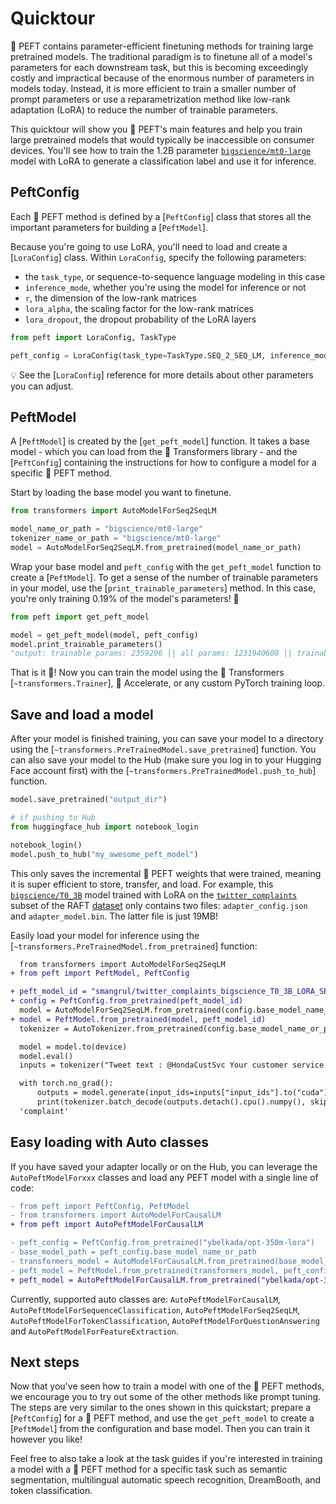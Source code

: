 <!--Copyright 2023 The HuggingFace Team. All rights reserved.

Licensed under the Apache License, Version 2.0 (the "License"); you may not use this file except in compliance with
the License. You may obtain a copy of the License at

http://www.apache.org/licenses/LICENSE-2.0

Unless required by applicable law or agreed to in writing, software distributed under the License is distributed on
an "AS IS" BASIS, WITHOUT WARRANTIES OR CONDITIONS OF ANY KIND, either express or implied. See the License for the
specific language governing permissions and limitations under the License.
-->

# Quicktour

🤗 PEFT contains parameter-efficient finetuning methods for training large pretrained models. The traditional paradigm is to finetune all of a model's parameters for each downstream task, but this is becoming exceedingly costly and impractical because of the enormous number of parameters in models today. Instead, it is more efficient to train a smaller number of prompt parameters or use a reparametrization method like low-rank adaptation (LoRA) to reduce the number of trainable parameters. 

This quicktour will show you 🤗 PEFT's main features and help you train large pretrained models that would typically be inaccessible on consumer devices. You'll see how to train the 1.2B parameter [`bigscience/mt0-large`](https://huggingface.co/bigscience/mt0-large) model with LoRA to generate a classification label and use it for inference.

## PeftConfig

Each 🤗 PEFT method is defined by a [`PeftConfig`] class that stores all the important parameters for building a [`PeftModel`]. 

Because you're going to use LoRA, you'll need to load and create a [`LoraConfig`] class. Within `LoraConfig`, specify the following parameters:

- the `task_type`, or sequence-to-sequence language modeling in this case
- `inference_mode`, whether you're using the model for inference or not
- `r`, the dimension of the low-rank matrices
- `lora_alpha`, the scaling factor for the low-rank matrices
- `lora_dropout`, the dropout probability of the LoRA layers

```python
from peft import LoraConfig, TaskType

peft_config = LoraConfig(task_type=TaskType.SEQ_2_SEQ_LM, inference_mode=False, r=8, lora_alpha=32, lora_dropout=0.1)
```

<Tip>

💡 See the [`LoraConfig`] reference for more details about other parameters you can adjust.

</Tip>

## PeftModel

A [`PeftModel`] is created by the [`get_peft_model`] function. It takes a base model - which you can load from the 🤗 Transformers library - and the [`PeftConfig`] containing the instructions for how to configure a model for a specific 🤗 PEFT method.

Start by loading the base model you want to finetune.

```python
from transformers import AutoModelForSeq2SeqLM

model_name_or_path = "bigscience/mt0-large"
tokenizer_name_or_path = "bigscience/mt0-large"
model = AutoModelForSeq2SeqLM.from_pretrained(model_name_or_path)
```

Wrap your base model and `peft_config` with the `get_peft_model` function to create a [`PeftModel`]. To get a sense of the number of trainable parameters in your model, use the [`print_trainable_parameters`] method. In this case, you're only training 0.19% of the model's parameters! 🤏

```python
from peft import get_peft_model

model = get_peft_model(model, peft_config)
model.print_trainable_parameters()
"output: trainable params: 2359296 || all params: 1231940608 || trainable%: 0.19151053100118282"
```

That is it 🎉! Now you can train the model using the 🤗 Transformers [`~transformers.Trainer`], 🤗 Accelerate, or any custom PyTorch training loop.

## Save and load a model

After your model is finished training, you can save your model to a directory using the [`~transformers.PreTrainedModel.save_pretrained`] function. You can also save your model to the Hub (make sure you log in to your Hugging Face account first) with the [`~transformers.PreTrainedModel.push_to_hub`] function.

```python
model.save_pretrained("output_dir")

# if pushing to Hub
from huggingface_hub import notebook_login

notebook_login()
model.push_to_hub("my_awesome_peft_model")
```

This only saves the incremental 🤗 PEFT weights that were trained, meaning it is super efficient to store, transfer, and load. For example, this [`bigscience/T0_3B`](https://huggingface.co/smangrul/twitter_complaints_bigscience_T0_3B_LORA_SEQ_2_SEQ_LM) model trained with LoRA on the [`twitter_complaints`](https://huggingface.co/datasets/ought/raft/viewer/twitter_complaints/train) subset of the RAFT [dataset](https://huggingface.co/datasets/ought/raft) only contains two files: `adapter_config.json` and `adapter_model.bin`. The latter file is just 19MB!

Easily load your model for inference using the [`~transformers.PreTrainedModel.from_pretrained`] function:

```diff
  from transformers import AutoModelForSeq2SeqLM
+ from peft import PeftModel, PeftConfig

+ peft_model_id = "smangrul/twitter_complaints_bigscience_T0_3B_LORA_SEQ_2_SEQ_LM"
+ config = PeftConfig.from_pretrained(peft_model_id)
  model = AutoModelForSeq2SeqLM.from_pretrained(config.base_model_name_or_path)
+ model = PeftModel.from_pretrained(model, peft_model_id)
  tokenizer = AutoTokenizer.from_pretrained(config.base_model_name_or_path)

  model = model.to(device)
  model.eval()
  inputs = tokenizer("Tweet text : @HondaCustSvc Your customer service has been horrible during the recall process. I will never purchase a Honda again. Label :", return_tensors="pt")

  with torch.no_grad():
      outputs = model.generate(input_ids=inputs["input_ids"].to("cuda"), max_new_tokens=10)
      print(tokenizer.batch_decode(outputs.detach().cpu().numpy(), skip_special_tokens=True)[0])
  'complaint'
```

## Easy loading with Auto classes 

If you have saved your adapter locally or on the Hub, you can leverage the `AutoPeftModelForxxx` classes and load any PEFT model with a single line of code:

```diff
- from peft import PeftConfig, PeftModel
- from transformers import AutoModelForCausalLM
+ from peft import AutoPeftModelForCausalLM

- peft_config = PeftConfig.from_pretrained("ybelkada/opt-350m-lora") 
- base_model_path = peft_config.base_model_name_or_path
- transformers_model = AutoModelForCausalLM.from_pretrained(base_model_path)
- peft_model = PeftModel.from_pretrained(transformers_model, peft_config)
+ peft_model = AutoPeftModelForCausalLM.from_pretrained("ybelkada/opt-350m-lora")
```

Currently, supported auto classes are: `AutoPeftModelForCausalLM`, `AutoPeftModelForSequenceClassification`, `AutoPeftModelForSeq2SeqLM`, `AutoPeftModelForTokenClassification`, `AutoPeftModelForQuestionAnswering` and `AutoPeftModelForFeatureExtraction`.

## Next steps

Now that you've seen how to train a model with one of the 🤗 PEFT methods, we encourage you to try out some of the other methods like prompt tuning. The steps are very similar to the ones shown in this quickstart; prepare a [`PeftConfig`] for a 🤗 PEFT method, and use the `get_peft_model` to create a [`PeftModel`] from the configuration and base model. Then you can train it however you like!

Feel free to also take a look at the task guides if you're interested in training a model with a 🤗 PEFT method for a specific task such as semantic segmentation, multilingual automatic speech recognition, DreamBooth, and token classification.